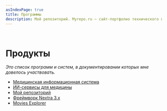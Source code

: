 ```yaml
---
asIndexPage: true
title: Программы
description: Мой репозиторий. Myrepo.ru – сайт-портфолио технического писателя
---
```


<br />

# Продукты
*Это список программ и систем, в документировании которых мне довелось участвовать.*

- [Медицинская информационная система](/portfolio/products/mis.mdx)
- [ИИ-сервисы для медицины](/portfolio/products/ai-services.mdx)
- [Мой репозиторий](/portfolio/products/portfolio-website.mdx)
- [Фреймворк Nextra 3.x](/portfolio/products/nextra/about-nextra.mdx)
- [Movies Explorer](/portfolio/products/movies-explorer)